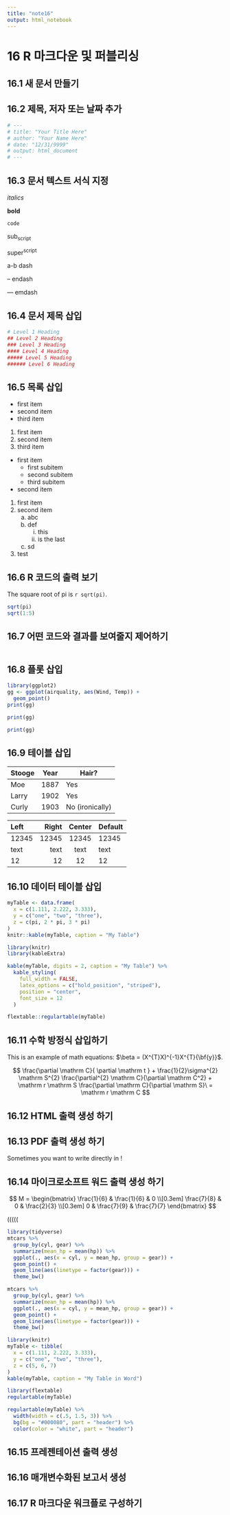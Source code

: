 ```yaml
---
title: "note16"
output: html_notebook
---
```


# 16 R 마크다운 및 퍼블리싱

## 16.1 새 문서 만들기

## 16.2 제목, 저자 또는 날짜 추가

```r
# ---
# title: "Your Title Here"
# author: "Your Name Here"
# date: "12/31/9999"
# output: html_document
# ---
```

## 16.3 문서 텍스트 서식 지정

*italics*

**bold**

`code`

sub~script~

super^script^

a-b dash

-- endash

--- emdash

## 16.4 문서 제목 삽입

```r
# Level 1 Heading
## Level 2 Heading
### Level 3 Heading
#### Level 4 Heading
##### Level 5 Heading
###### Level 6 Heading
```

## 16.5 목록 삽입

-   first item
-   second item
-   third item

1.  first item
2.  second item
3.  third item

-   first item
    -   first subitem
    -   second subitem
    -   third subitem
-   second item

1.  first item
2.  second item
    a.  abc
    b.  def
        i.  this
        ii. is the last
    c.  sd
3.  test

## 16.6 R 코드의 출력 보기

The square root of pi is `r sqrt(pi)`.

```r
sqrt(pi)
sqrt(1:5)
```

## 16.7 어떤 코드와 결과를 보여줄지 제어하기

```r

```

## 16.8 플롯 삽입

```r
library(ggplot2)
gg <- ggplot(airquality, aes(Wind, Temp)) +
  geom_point()
print(gg)
```

```r
print(gg)
```

```r
print(gg)
```

## 16.9 테이블 삽입

| Stooge | Year | Hair?           |
|--------|------|-----------------|
| Moe    | 1887 | Yes             |
| Larry  | 1902 | Yes             |
| Curly  | 1903 | No (ironically) |

| Left  | Right | Center | Default |
|:------|------:|:------:|---------|
| 12345 | 12345 | 12345  | 12345   |
| text  |  text |  text  | text    |
| 12    |    12 |   12   | 12      |

## 16.10 데이터 테이블 삽입

```r
myTable <- data.frame(
  x = c(1.111, 2.222, 3.333),
  y = c("one", "two", "three"),
  z = c(pi, 2 * pi, 3 * pi)
)
knitr::kable(myTable, caption = "My Table")
```

```r
library(knitr)
library(kableExtra)

kable(myTable, digits = 2, caption = "My Table") %>%
  kable_styling(
    full_width = FALSE,
    latex_options = c("hold_position", "striped"),
    position = "center",
    font_size = 12
  )
```

```r
flextable::regulartable(myTable)
```

## 16.11 수학 방정식 삽입하기

This is an example of math equations: $\beta = (X^{T}X)^{-1}X^{T}{\bf{y}}$.

$$
\frac{\partial \mathrm C}{ \partial \mathrm t } + \frac{1}{2}\sigma^{2} 
      \mathrm S^{2} \frac{\partial^{2} \mathrm C}{\partial \mathrm C^2}
    + \mathrm r \mathrm S \frac{\partial \mathrm C}{\partial \mathrm S}\ =
    \mathrm r \mathrm C
$$

## 16.12 HTML 출력 생성 하기

## 16.13 PDF 출력 생성 하기

Sometimes you want to write directly in \LaTeX !

## 16.14 마이크로소프트 워드 출력 생성 하기

$$
M = \begin{bmatrix}
       \frac{1}{6} & \frac{1}{6} & 0           \\[0.3em]
       \frac{7}{8} & 0           & \frac{2}{3} \\[0.3em]
       0           & \frac{7}{9} & \frac{7}{7}
     \end{bmatrix}
$$

$( \big( \Big( \bigg( \Bigg($

```r
library(tidyverse)
mtcars %>%
  group_by(cyl, gear) %>%
  summarize(mean_hp = mean(hp)) %>%
  ggplot(., aes(x = cyl, y = mean_hp, group = gear)) +
  geom_point() +
  geom_line(aes(linetype = factor(gear))) +
  theme_bw()
```

```r
mtcars %>%
  group_by(cyl, gear) %>%
  summarize(mean_hp = mean(hp)) %>%
  ggplot(., aes(x = cyl, y = mean_hp, group = gear)) +
  geom_point() +
  geom_line(aes(linetype = factor(gear))) +
  theme_bw()
```

```r
library(knitr)
myTable <- tibble(
  x = c(1.111, 2.222, 3.333),
  y = c("one", "two", "three"),
  z = c(5, 6, 7)
)
kable(myTable, caption = "My Table in Word")
```

```r
library(flextable)
regulartable(myTable)
```

```r
regulartable(myTable) %>%
  width(width = c(.5, 1.5, 3)) %>%
  bg(bg = "#000080", part = "header") %>%
  color(color = "white", part = "header")
```

## 16.15 프레젠테이션 출력 생성

## 16.16 매개변수화된 보고서 생성

## 16.17 R 마크다운 워크플로 구성하기
